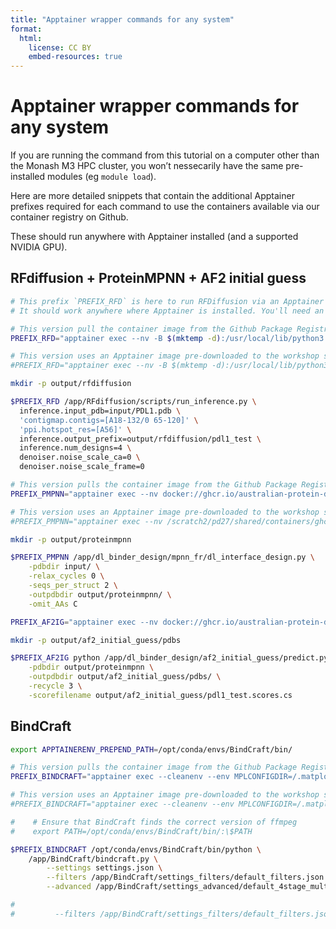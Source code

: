 ```yaml
---
title: "Apptainer wrapper commands for any system"
format:
  html:
    license: CC BY
    embed-resources: true
---
```


# Apptainer wrapper commands for any system

If you are running the command from this tutorial on a computer other than the Monash M3 HPC cluster, you won't nessecarily have the same pre-installed modules (eg `module load`).

Here are more detailed snippets that contain the additional Apptainer prefixes required for each command to use the containers available via our container registry on Github.

These should run anywhere with Apptainer installed (and a supported NVIDIA GPU).

## RFdiffusion + ProteinMPNN + AF2 initial guess

```bash
# This prefix `PREFIX_RFD` is here to run RFDiffusion via an Apptainer container. 
# It should work anywhere where Apptainer is installed. You'll need an NVIDIA GPU. 

# This version pull the container image from the Github Package Registry - it should work on any system with apptainer installed. The first time it's run there's an initial delay while the container image is downloaded.
PREFIX_RFD="apptainer exec --nv -B $(mktemp -d):/usr/local/lib/python3.10/dist-packages/schedules docker://ghcr.io/australian-protein-design-initiative/containers/rfdiffusion:pytorch2407 "

# This version uses an Apptainer image pre-downloaded to the workshop scratch space
#PREFIX_RFD="apptainer exec --nv -B $(mktemp -d):/usr/local/lib/python3.10/dist-packages/schedules /scratch2/pd27/shared/containers/ghcr.io-australian-protein-design-initiative-containers-rfdiffusion-pytorch2407.img "

mkdir -p output/rfdiffusion

$PREFIX_RFD /app/RFdiffusion/scripts/run_inference.py \
  inference.input_pdb=input/PDL1.pdb \
  'contigmap.contigs=[A18-132/0 65-120]' \
  'ppi.hotspot_res=[A56]' \
  inference.output_prefix=output/rfdiffusion/pdl1_test \
  inference.num_designs=4 \
  denoiser.noise_scale_ca=0 \
  denoiser.noise_scale_frame=0
```

```bash
# This version pulls the container image from the Github Package Registry
PREFIX_PMPNN="apptainer exec --nv docker://ghcr.io/australian-protein-design-initiative/containers/proteinmpnn_dl_binder_design:latest "

# This version uses an Apptainer image pre-downloaded to the workshop scratch space
#PREFIX_PMPNN="apptainer exec --nv /scratch2/pd27/shared/containers/ghcr.io-australian-protein-design-initiative-containers-proteinmpnn_dl_binder_design-latest.img "

mkdir -p output/proteinmpnn

$PREFIX_PMPNN /app/dl_binder_design/mpnn_fr/dl_interface_design.py \
    -pdbdir input/ \
    -relax_cycles 0 \
    -seqs_per_struct 2 \
    -outpdbdir output/proteinmpnn/ \
    -omit_AAs C
```

```bash
PREFIX_AF2IG="apptainer exec --nv docker://ghcr.io/australian-protein-design-initiative/containers/af2_initial_guess:nv-cuda12 "

mkdir -p output/af2_initial_guess/pdbs

$PREFIX_AF2IG python /app/dl_binder_design/af2_initial_guess/predict.py \
    -pdbdir output/proteinmpnn \
    -outpdbdir output/af2_initial_guess/pdbs/ \
    -recycle 3 \
    -scorefilename output/af2_initial_guess/pdl1_test.scores.cs
```

## BindCraft

```bash
export APPTAINERENV_PREPEND_PATH=/opt/conda/envs/BindCraft/bin/

# This version pulls the container image from the Github Package Registry
PREFIX_BINDCRAFT="apptainer exec --cleanenv --env MPLCONFIGDIR=/.matplotlib -B $(mktemp -d):/.matplotlib --nv docker://ghcr.io/australian-protein-design-initiative/containers/bindcraft:05702c4_nv-cuda12 "

# This version uses an Apptainer image pre-downloaded to the workshop scratch space
#PREFIX_BINDCRAFT="apptainer exec --cleanenv --env MPLCONFIGDIR=/.matplotlib -B $(mktemp -d):/.matplotlib --nv /scratch2/pd27/shared/containers/ghcr.io-australian-protein-design-initiative-containers-bindcraft-05702c4_nv-cuda12.img "

#    # Ensure that BindCraft finds the correct version of ffmpeg
#    export PATH=/opt/conda/envs/BindCraft/bin/:\$PATH

$PREFIX_BINDCRAFT /opt/conda/envs/BindCraft/bin/python \
    /app/BindCraft/bindcraft.py \
        --settings settings.json \
        --filters /app/BindCraft/settings_filters/default_filters.json \
        --advanced /app/BindCraft/settings_advanced/default_4stage_multimer.json

# 
#         --filters /app/BindCraft/settings_filters/default_filters.json \
```